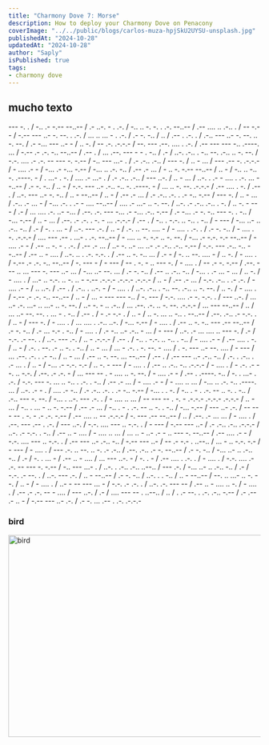 ```yaml
---
title: "Charmony Dove 7: Morse"
description: How to deploy your Charmony Dove on Penacony
coverImage: "../../public/blogs/carlos-muza-hpjSkU2UYSU-unsplash.jpg"
publishedAt: "2024-10-28"
updatedAt: "2024-10-28"
author: "Saply"
isPublished: true
tags: 
- charmony dove
---
```


## mucho texto
 --- -. . / -.. .- -.-- --..-- / .- ..-. - . .-. / -.. .. -. -. . .-. --..-- / .-- .... .. .-.. . / -- -.-- / -.-- --- ..- -. --. . .-. / ... .. ... - . .-. / .- -. -.. / .. / .-- . .-. . / .-.. --- ..- -. --. .. -. --. / .- -... --- ..- - / .. -. / -- .-. .-.-.- / --. --- .--. .... . .-. / .-- --- --- -.. .----. ... / -.-- .- .-. -.. --..-- / .-- . / ... .--. --- - - . -.. / .- / ..-. .-.. . -.. --. .-.. .. -. --. / -.-. .... .- .-. -- --- -. -.-- / -.. --- ...- . / .- .-.. .-.. / --- -. / .. - ... / --- .-- -. .-.-.- / - .... .- - / -... .- -... -.-- / -... .. .-. -.. / .-- .- ... / - .. -. -.-- --..-- / .. - / -.. .. -.. -. .----. - / . ...- . -. / .... .- ...- . / .- .-.. .-.. / --- ..-. / .. - ... / ..-. . .- - .... . .-. ... --..-- / .- -. -.. / .. - / -.-. --- ..- .-.. -.. -. .----. - / ... .. -. --. .-.-.- / .-- .... . -. / .-- . / ..-. --- ..- -. -.. / .. - --..-- / .. - / .-- .- ... / .- .-.. .-. . .- -.. -.-- / --- -. / .. - ... / .-.. .- ... - / -... .-. . .- - .... --..-- / .... .- ...- .. -. --. / ..-. .- .-.. .-.. . -. / .. -. - --- / .- / ... .... .-. ..- -... / .--. .-. --- -... .- -... .-.. -.-- / .- -... .- -. -.. --- -. . -.. / -... -.-- / .. - ... / .--. .- .-. . -. - ... .-.-.- / .-- . / -.. . -.-. .. -.. . -.. / - --- / -... ..- .. .-.. -.. / .- / -. . ... - / ..-. --- .-. / .. - / .-. .. --. .... - / - .... . .-. . / .- -. -.. / - .... . -. .-.-.- / .... --- .-- . ...- . .-. --..-- / - .... .. -. -.- .. -. --. / -... .- -.-. -.- --..-- / - .... .- - / .-- .. -. - . .-. / .-- .- ... / ..- -. ..- ... ..- .- .-.. .-.. -.-- / -.-. --- .-.. -.. --..-- / .-- .. - .... / ..-. .. . .-. -.-. . / .-- .. -. -.. ... / .- - / -. .. --. .... - / .. -. / - .... . / -.-- .- .-. -.. --..-- / -. --- - / - --- / -- . -. - .. --- -. / - .... . / -- .- -. -.-- / .--. --- .. ... --- -. --- ..- ... / -... ..- --. ... / .- -. -.. / .-- .. .-.. -.. / -... . .- ... - ... / .. -. / - .... . / ...- .. -.-. .. -. .. - -.-- .-.-.- .-.-.- .-.-.- / .. - / .-- .- ... / -.-. .-.. . .- .-. / - .... .- - / .. ..-. / .-- . / .-.. . ..-. - / - .... . / ..-. .-.. . -.. --. .-.. .. -. --. / .. -. / - .... . / -.-- .- .-. -.. --..-- / .. - / ... - --- --- -.. / -. --- / -.-. .... .- -. -.-. . / --- ..-. / ... ..- .-. ...- .. ...- .. -. --. / ..- -. - .. .-.. / ... .--. .-. .. -. --. .-.-.- / ... --- --..-- / .. / ... ..- --. --. . ... - . -.. / .-- . / - .- -.- . / .. - / .. -. ... .. -.. . --..-- / .--. .-.. .- -.-. . / .. - / --- -. / - .... . / ... .... . .-.. ..-. / -... -.-- / - .... . / .-- .. -. -.. --- .-- --..-- / .- -. -.. / .- ... -.- . -.. / - .... . / .- -.. ..- .-.. - ... / - --- / ..-. .- ... .... .. --- -. / .- / -.-. .- --. . / ..-. --- .-. / .. - .-.-.- / .-- . / -.. . -.-. .. -.. . -.. / - .... .- - / .-- .... . -. / .. - / .-. . --. .- .. -. . -.. / .. - ... / ... - .-. . -. --. - .... / . -. --- ..- --. .... / - --- / ... .--. .-. . .- -.. / .. - ... / .-- .. -. --. ... --..-- / .-- . / .-- --- ..- .-.. -.. / .-. . .-.. . .- ... . / .. - / -... .- -.-. -.- / .. -. - --- / - .... . / .-- .. .-.. -.. .-.-.- / - .... . / - .-. .- --. .. -.-. / .--. .- .-. - / ... --- -- . - .... .. -. --. / - .... .- - / .-- . .----. -.. / -. . ...- . .-. / -.-. --- -. ... .. -.. . .-. . -.. / .-- .- ... / - .... .- - / - .... .. ... / -... .. .-. -.. .----. ... / ..-. .- - . / .... .- -.. / .- .-.. .-. . .- -.. -.-- / -... . . -. / -.. . - . .-. -- .. -. . -.. / .-.. --- -. --. / -... . ..-. --- .-. . / - .... .. ... / -- --- -- . -. - .-.-.- .-.-.- .-.-.- / .. - ... / -.. . ... - .. -. -.-- / .-- .- ... / -.. . - . .-. -- .. -. . -.. / -... -.-- / --- ..- .-. / -- --- -- . -. - .- .-. -.-- / .-- .... .. -- .-.-.- / -. --- .-- --..-- / .. / .--. .- ... ... / - .... . / .--. --- .-- . .-. / --- ..-. / -.-. .... --- .. -.-. . / - --- / -.-- --- ..- / .- .-.. .-.. .-.-.- / ..-. .- -.-. . -.. / .-- .. - .... / - .... .. ... / ... .. - ..- .- - .. --- -. --..-- / .-- .... .- - / -.-. .... --- .. -.-. . / .-- --- ..- .-.. -.. / -.-- --- ..- / -- .- -.- . ..--.. / ... - .. -.-. -.- / - --- / - .... . / --- .-. .. --. .. -. .- .-.. / .--. .-.. .- -. --..-- / .- -. -.. / -... ..- .. .-.. -.. / .- / -. . ... - / .-- .. - .... / ... --- ..-. - / -. . - / .-- .... . .-. . / - .... . / -.-. .... .- .-. -- --- -. -.-- / -.. --- ...- . / ..-. . .-.. .-.. ..--.. / --- .-. / -... ..- .. .-.. -.. / .- / -.-. .- --. . / ..-. --- .-. / .. - --..-- / .- -. -.. / ..-. . . -.. / .. - --..-- / --. .. ...- .. -. --. / .. - / - .... . / ..- - -- --- ... - / -.-. .- .-. . / ..-. .-. --- -- / .-- .. - .... .. -. / - .... . / .-- .- .-. -- - .... / --- ..-. / .- / .... --- -- . ..--.. / .. / . .- --. . .-. .-.. -.-- / .- .-- .- .. - / -.-- --- ..- .-. / .- -. ... .-- . .-. .-.-.-

### bird
<Image
  src="/blog-images/charmony-doves/charmony-dove.jpg"
  width="1000"
  height="404"
  alt="bird"
  sizes="100vw"
/>